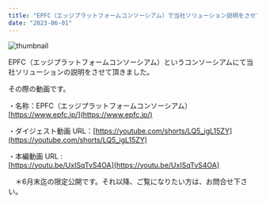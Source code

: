 ```yaml
---
title: "EPFC（エッジプラットフォームコンソーシアム）で当社ソリューション説明をさせて頂きました。"
date: "2023-06-01"
---
```


![thumbnail](../images/News/teaser_bcore.png)

EPFC（エッジプラットフォームコンソーシアム）というコンソーシアムにて当社ソリューションの説明をさせて頂きました。

その際の動画です。<br />

・名称：EPFC（エッジプラットフォームコンソーシアム）<br />
[https://www.epfc.jp/](https://www.epfc.jp/)<br />

・ダイジェスト動画 URL：[https://youtube.com/shorts/LQ5_igL15ZY](https://youtube.com/shorts/LQ5_igL15ZY) <br />

・本編動画 URL : <br />
[https://youtu.be/UxISqTvS4OA](https://youtu.be/UxISqTvS4OA)<br />

　＊6月末迄の限定公開です。それ以降、ご覧になりたい方は、お問合せ下さい。